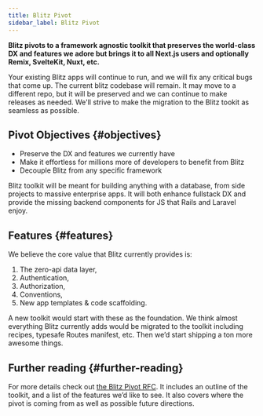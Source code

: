 ```yaml
---
title: Blitz Pivot
sidebar_label: Blitz Pivot
---
```


**Blitz pivots to a framework agnostic toolkit that preserves the
world-class DX and features we adore but brings it to all Next.js users
and optionally Remix, SvelteKit, Nuxt, etc.**

Your existing Blitz apps will continue to run, and we will fix any
critical bugs that come up. The current blitz codebase will remain. It may
move to a different repo, but it will be preserved and we can continue to
make releases as needed. We'll strive to make the migration to the Blitz
tookit as seamless as possible.

## Pivot Objectives {#objectives}

- Preserve the DX and features we currently have
- Make it effortless for millions more of developers to benefit from Blitz
- Decouple Blitz from any specific framework

Blitz toolkit will be meant for building anything with a database, from
side projects to massive enterprise apps. It will both enhance fullstack
DX and provide the missing backend components for JS that Rails and
Laravel enjoy.

## Features {#features}

We believe the core value that Blitz currently provides is:

1. The zero-api data layer,
2. Authentication,
3. Authorization,
4. Conventions,
5. New app templates & code scaffolding.

A new toolkit would start with these as the foundation. We think almost
everything Blitz currently adds would be migrated to the toolkit including
recipes, typesafe Routes manifest, etc. Then we’d start shipping a ton
more awesome things.

## Further reading {#further-reading}

For more details check out
[the Blitz Pivot RFC](https://github.com/blitz-js/blitz/discussions/3075).
It includes an outline of the toolkit, and a list of the features we’d
like to see. It also covers where the pivot is coming from as well as
possible future directions.
